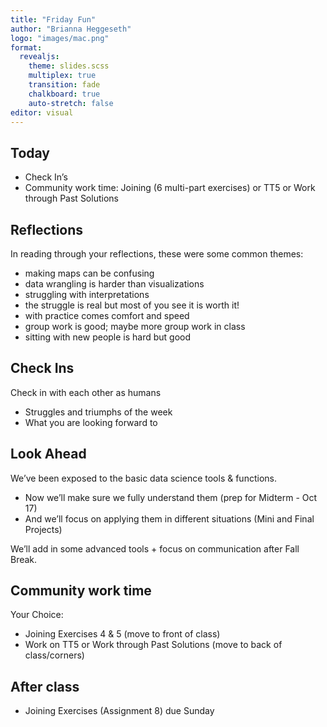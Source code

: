 ```yaml
---
title: "Friday Fun"
author: "Brianna Heggeseth"
logo: "images/mac.png"
format: 
  revealjs:
    theme: slides.scss
    multiplex: true
    transition: fade
    chalkboard: true
    auto-stretch: false
editor: visual
---
```


## Today {.unnumbered}

-   Check In's
-   Community work time: Joining (6 multi-part exercises) or TT5 or Work through Past Solutions

## Reflections {.unnumbered}

In reading through your reflections, these were some common themes:

- making maps can be confusing
- data wrangling is harder than visualizations
- struggling with interpretations
- the struggle is real but most of you see it is worth it!
- with practice comes comfort and speed
- group work is good; maybe more group work in class
- sitting with new people is hard but good

## Check Ins {.unnumbered}

Check in with each other as humans

- Struggles and triumphs of the week
- What you are looking forward to


## Look Ahead {.unnumbered}

We've been exposed to the basic data science tools & functions. 

- Now we'll make sure we fully understand them (prep for Midterm - Oct 17)
- And we'll focus on applying them in different situations (Mini and Final Projects)

We'll add in some advanced tools + focus on communication after Fall Break. 


## Community work time {.unnumbered .smaller}

Your Choice:

- Joining Exercises 4 & 5 (move to front of class)
- Work on TT5 or Work through Past Solutions (move to back of class/corners)

## After class {.smaller}


- Joining Exercises (Assignment 8) due Sunday
